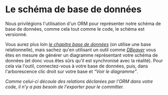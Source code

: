 
# Le schéma de base de données

Nous privilégions l'utilisation d'un ORM pour représenter notre schéma de base de données, comme cela tout comme le code, le schéma est versionné.

Vous aurez plus loin [_le chapitre base de données_](#une-base-de-données-qui-fait-tout-vraiment) (on utilise une base relationnelle), mais sachez qu'en utilisant un outil comme [_DBeaver_](https://dbeaver.io) vous êtes en mesure de générer un diagramme représentant votre schéma de données (et donc vous êtes sûrs qu'il est synchronisé avec la réalité). Pour cela via l'outil, connectez-vous à votre base de données, puis, dans l'arborescence clic droit sur votre base et _“Voir le diagramme”_.

<CaptionedImage src={DatabaseSchema} alt="" caption="Diagramme d'un schéma de base de données dans DBeaver" />

_Comme celui-ci découle des relations déclarées par l'ORM dans votre code, il n'y a pas besoin de l'exporter pour le committer._
